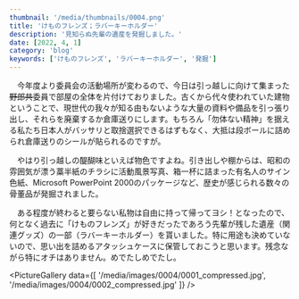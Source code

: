 ```yaml
---
thumbnail: '/media/thumbnails/0004.png'
title: 'けものフレンズ；ラバーキーホルダー'
description: '見知らぬ先輩の遺産を発掘しました。'
date: [2022, 4, 1]
category: 'blog'
keywords: ['けものフレンズ', 'ラバーキーホルダー', '発掘']
---
```


　今年度より委員会の活動場所が変わるので、今日は引っ越しに向けて集まった~~野郎共~~委員で部屋の全体を片付けておりました。古くから代々使われていた建物ということで、現世代の我々が知る由もないような大量の資料や備品を引っ張り出し、それらを廃棄するか倉庫送りにします。もちろん「勿体ない精神」を据える私たち日本人がバッサリと取捨選択できるはずもなく、大抵は段ボールに詰められ倉庫送りのシールが貼られるのですが。

　やはり引っ越しの醍醐味といえば物色ですよね。引き出しや棚からは、昭和の雰囲気が漂う藁半紙のチラシに活動風景写真、箱一杯に詰まった有名人のサイン色紙、Microsoft PowerPoint 2000のパッケージなど、歴史が感じられる数々の骨董品が発掘されました。

　ある程度が終わると要らない私物は自由に持って帰ってヨシ！となったので、何となく過去に「けものフレンズ」が好きだったであろう先輩が残した遺産（関連グッズ）の一部（ラバーキーホルダー）を貰いました。特に用途も決めていないので、思い出を詰めるアタッシュケースに保管しておこうと思います。残念ながら特にオチはありません。めでたしめでたし。

<PictureGallery data={[
    '/media/images/0004/0001_compressed.jpg',
    '/media/images/0004/0002_compressed.jpg'
]} />
